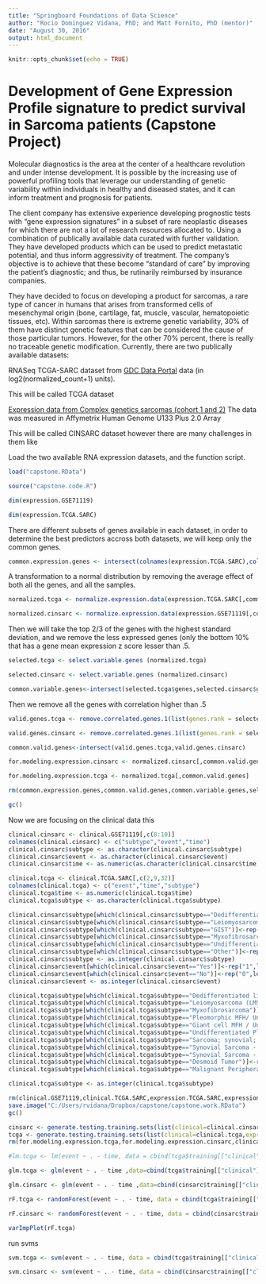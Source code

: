 ```yaml
---
title: "Springboard Foundations of Data Science"
author: "Rocio Dominguez Vidana, PhD; and Matt Fornito, PhD (mentor)"
date: "August 30, 2016"
output: html_document
---
```


```r

knitr::opts_chunk$set(echo = TRUE)

```

# Development of Gene Expression Profile signature to predict survival in Sarcoma patients (Capstone Project)

Molecular diagnostics is the area at the center of a healthcare revolution and under intense development. It is possible by the increasing use  of powerful profiling tools that leverage our understanding of genetic variability within individuals in healthy and diseased states, and it can inform treatment and prognosis for patients.

The client company has extensive experience developing prognostic tests with “gene expression signatures” in a subset of rare neoplastic diseases for which there are not a lot of research resources allocated to. Using a combination of publically available data curated with further validation. They have developed products which can be used to predict metastatic potential, and thus inform aggressivity of treatment. The company's objective is to achieve that these become “standard of care” by improving the patient's diagnostic; and thus, be rutinarily reimbursed by insurance companies.

They have decided to focus on developing a product for sarcomas, a rare type of cancer in humans that arises from transformed cells of mesenchymal origin (bone, cartilage, fat, muscle, vascular, hematopoietic tissues, etc). Within sarcomas there is extreme genetic variability, 30% of them have distinct genetic features that can be considered the cause of those particular tumors. However, for the other 70% percent, there is really no traceable genetic modification. Currently, there are two publically available datasets:

RNASeq TCGA-SARC dataset from [GDC Data Portal](https://gdc-portal.nci.nih.gov/) data (in log2(normalized_count+1) units).

This will be called TCGA dataset

[Expression data from Complex genetics sarcomas (cohort 1 and 2)](http://www.ncbi.nlm.nih.gov/geo/query/acc.cgi?acc=GSE21050)  The data was measured in Affymetrix Human Genome U133 Plus 2.0 Array

This will be called CINSARC dataset
however there are many challenges in them like 


Load the two available RNA expression datasets, and the function script.

```r

load("capstone.RData")

source("capstone.code.R")

dim(expression.GSE71119)

dim(expression.TCGA.SARC)

```

There are different subsets of genes available in each dataset, in order to determine the best predictors accross both datasets, we will keep only the common genes. 

```r

common.expression.genes <- intersect(colnames(expression.TCGA.SARC),colnames(expression.GSE71119))

```

A transformation to a normal distribution by removing the average effect of both all the genes, and all the samples. 
```r

normalized.tcga <- normalize.expression.data(expression.TCGA.SARC[,common.expression.genes])

normalized.cinsarc <- normalize.expression.data(expression.GSE71119[,common.expression.genes])

```

Then we will take the top 2/3 of the genes with the highest standard deviation, and we remove the less expressed genes (only the bottom 10% that has a gene mean expression z score lesser than  .5.

```r

selected.tcga <- select.variable.genes (normalized.tcga)

selected.cinsarc <- select.variable.genes (normalized.cinsarc)

common.variable.genes<-intersect(selected.tcga$genes,selected.cinsarc$genes)

```

Then we remove all the genes with correlation higher than .5

```r

valid.genes.tcga <- remove.correlated.genes.1(list(genes.rank = selected.tcga$genes.rank, expression.data = normalized.tcga[,common.variable.genes]))

valid.genes.cinsarc <- remove.correlated.genes.1(list(genes.rank = selected.cinsarc$genes.rank, expression.data = normalized.cinsarc[,common.variable.genes]))

common.valid.genes<-intersect(valid.genes.tcga,valid.genes.cinsarc)

for.modeling.expression.cinsarc <- normalized.cinsarc[,common.valid.genes]

for.modeling.expression.tcga <- normalized.tcga[,common.valid.genes]

```

```r

rm(common.expression.genes,common.valid.genes,common.variable.genes,selected.cinsarc,selected.tcga,valid.genes.tcga,valid.genes.cinsarc)

gc()

```

Now we are focusing on the clinical data this 

```r

clinical.cinsarc <- clinical.GSE71119[,c(8:10)]
colnames(clinical.cinsarc) <- c("subtype","event","time")
clinical.cinsarc$subtype <- as.character(clinical.cinsarc$subtype)
clinical.cinsarc$event <- as.character(clinical.cinsarc$event)
clinical.cinsarc$time <- as.numeric(as.character(clinical.cinsarc$time))*30

clinical.tcga <- clinical.TCGA.SARC[,c(2,9,32)]
colnames(clinical.tcga) <- c("event","time","subtype")
clinical.tcga$time <- as.numeric(clinical.tcga$time)
clinical.tcga$subtype <- as.character(clinical.tcga$subtype)

```

```r
clinical.cinsarc$subtype[which(clinical.cinsarc$subtype=="Dedifferentiated liposarcoma")]<-rep("1",length(which(clinical.cinsarc$subtype=="Dedifferentiated liposarcoma")))
clinical.cinsarc$subtype[which(clinical.cinsarc$subtype=="Leiomyosarcoma")]<-rep("2",length(which(clinical.cinsarc$subtype=="Leiomyosarcoma")))
clinical.cinsarc$subtype[which(clinical.cinsarc$subtype=="GIST")]<-rep("2",length(which(clinical.cinsarc$subtype=="GIST")))
clinical.cinsarc$subtype[which(clinical.cinsarc$subtype=="Myxofibrosarcoma")]<-rep("3",length(which(clinical.cinsarc$subtype=="Myxofibrosarcoma")))
clinical.cinsarc$subtype[which(clinical.cinsarc$subtype=="Undifferentiated sarcoma")]<-rep("4",length(which(clinical.cinsarc$subtype=="Undifferentiated sarcoma")))
clinical.cinsarc$subtype[which(clinical.cinsarc$subtype=="Other")]<-rep("6",length(which(clinical.cinsarc$subtype=="Other")))
clinical.cinsarc$subtype <- as.integer(clinical.cinsarc$subtype)
clinical.cinsarc$event[which(clinical.cinsarc$event=="Yes")]<-rep("1",length(which(clinical.cinsarc$event=="Yes")))
clinical.cinsarc$event[which(clinical.cinsarc$event=="No")]<-rep("0",length(which(clinical.cinsarc$event=="No")))
clinical.cinsarc$event <- as.integer(clinical.cinsarc$event)

clinical.tcga$subtype[which(clinical.tcga$subtype=="Dedifferentiated liposarcoma")]<-rep("1",length(which(clinical.tcga$subtype=="Dedifferentiated liposarcoma")))
clinical.tcga$subtype[which(clinical.tcga$subtype=="Leiomyosarcoma (LMS)")]<-rep("2",length(which(clinical.tcga$subtype=="Leiomyosarcoma (LMS)")))
clinical.tcga$subtype[which(clinical.tcga$subtype=="Myxofibrosarcoma")]<-rep("3",length(which(clinical.tcga$subtype=="Myxofibrosarcoma")))
clinical.tcga$subtype[which(clinical.tcga$subtype=="Pleomorphic MFH/ Undifferentiated pleomorphic sarcoma")]<-rep("4",length(which(clinical.tcga$subtype=="Pleomorphic MFH/ Undifferentiated pleomorphic sarcoma")))
clinical.tcga$subtype[which(clinical.tcga$subtype=="Giant cell MFH / Undifferentiated pleomorphic sarcoma with giant cells")]<-rep("4",length(which(clinical.tcga$subtype=="Giant cell MFH / Undifferentiated pleomorphic sarcoma with giant cells")))
clinical.tcga$subtype[which(clinical.tcga$subtype=="Undifferentiated Pleomorphic Sarcoma (UPS)")]<-rep("4",length(which(clinical.tcga$subtype=="Undifferentiated Pleomorphic Sarcoma (UPS)")))
clinical.tcga$subtype[which(clinical.tcga$subtype=="Sarcoma; synovial; poorly differentiated")]<-rep("5",length(which(clinical.tcga$subtype=="Sarcoma; synovial; poorly differentiated")))
clinical.tcga$subtype[which(clinical.tcga$subtype=="Synovial Sarcoma - Biphasic")]<-rep("5",length(which(clinical.tcga$subtype=="Synovial Sarcoma - Biphasic")))
clinical.tcga$subtype[which(clinical.tcga$subtype=="Synovial Sarcoma - Monophasic")]<-rep("5",length(which(clinical.tcga$subtype=="Synovial Sarcoma - Monophasic")))
clinical.tcga$subtype[which(clinical.tcga$subtype=="Desmoid Tumor")]<-rep("6",length(which(clinical.tcga$subtype=="Desmoid Tumor")))
clinical.tcga$subtype[which(clinical.tcga$subtype=="Malignant Peripheral Nerve Sheath Tumors (MPNST)")]<-rep("6",length(which(clinical.tcga$subtype=="Malignant Peripheral Nerve Sheath Tumors (MPNST)")))

clinical.tcga$subtype <- as.integer(clinical.tcga$subtype)

rm(clinical.GSE71119,clinical.TCGA.SARC,expression.TCGA.SARC,expression.GSE71119)
save.image("C:/Users/rvidana/Dropbox/capstone/capstone.work.RData")
gc()

```



```r
cinsarc <- generate.testing.training.sets(list(clinical=clinical.cinsarc,expression=for.modeling.expression.cinsarc))
tcga <- generate.testing.training.sets(list(clinical=clinical.tcga,expression=for.modeling.expression.tcga))
rm(for.modeling.expression.tcga,for.modeling.expression.cinsarc,clinical.tcga,clinical.cinsarc)

```



```r

#lm.tcga <- lm(event ~ . - time, data = cbind(tcga$training[["clinical"]],tcga$training[["expression"]]))

glm.tcga <- glm(event ~ . - time ,data=cbind(tcga$training[["clinical"]],tcga$training[["expression"]]),family=binomial())

glm.cinsarc <- glm(event ~ . - time ,data=cbind(cinsarc$training[["clinical"]],cinsarc$training[["expression"]]),family=binomial())

rF.tcga <- randomForest(event ~ . - time, data = cbind(tcga$training[["clinical"]],tcga$training[["expression"]]))

rF.cinsarc <- randomForest(event ~ . - time, data = cbind(cinsarc$training[["clinical"]],cinsarc$training[["expression"]]))

varImpPlot(rF.tcga)

```

run svms

```r
svm.tcga <- svm(event ~ . - time, data = cbind(tcga$training[["clinical"]],tcga$training[["expression"]]))

svm.cinsarc <- svm(event ~ . - time, data = cbind(cinsarc$training[["clinical"]],cinsarc$training[["expression"]]))
```
